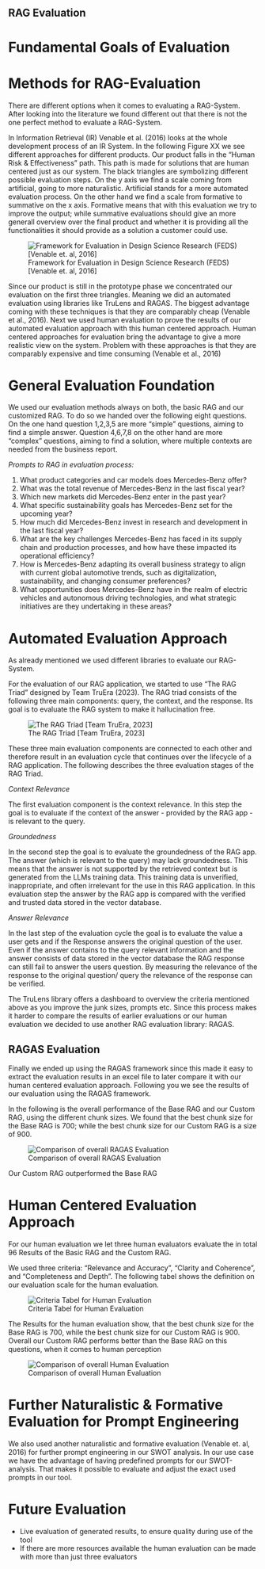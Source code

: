 ## RAG Evaluation {#rav-evaluation}

# Fundamental Goals of Evaluation


# Methods for RAG-Evaluation

There are different options when it comes to evaluating a RAG-System. After looking into the literature we found
different out that there is not the one perfect method to evaluate a RAG-System.

In Information Retrieval (IR) Venable
et al. (2016) looks at the whole development process of an IR System. In the following Figure XX we see different
approaches for different products. Our product falls in the "Human Risk & Effectiveness" path. This path is made for
solutions that are human centered just as our system. The black triangles are symbolizing different possible evaluation
steps. On the y axis we find a scale coming from artificial, going to more naturalistic. Artificial stands for a more
automated evaluation process. On the other hand we find a scale from formative to summative on the x axis. Formative
means that with this evaluation we try to improve the output; while summative evaluations should give an more generall
overview over the final product and whether it is providing all the functionalities it should provide as a solution
a customer could use.

![Framework for Evaluation in Design Science Research (FEDS) [Venable et. al, 2016]](images/FEDS_Venable_et_al_2014.png)

Since our product is still in the prototype phase we concentrated our evaluation on the first three triangles. Meaning
we did an automated evaluation using libraries like TruLens and RAGAS. The biggest advantage coming with these
techniques is that they are comparably cheap (Venable et al., 2016). Next we used human evaluation to prove the results
of our automated evaluation approach with this human centered approach. Human centered approaches for evaluation bring
the advantage to give a more realistic view on the system. Problem with these approaches is that they are comparably
expensive and time consuming (Venable et al., 2016)

# General Evaluation Foundation

We used our evaluation methods always on both, the basic RAG and our customized RAG. To do so we handed over the
following eight questions. On the one hand question 1,2,3,5 are more "simple" questions, aiming to find a simple answer. Question
4,6,7,8 on the other hand are more "complex" questions, aiming to find a solution, where multiple contexts are needed
from the business report.

*Prompts to RAG in evaluation process:*

1. What product categories and car models does Mercedes-Benz offer?
2. What was the total revenue of Mercedes-Benz in the last fiscal year?
3. Which new markets did Mercedes-Benz enter in the past year?
4. What specific sustainability goals has Mercedes-Benz set for the upcoming year?
5. How much did Mercedes-Benz invest in research and development in the last fiscal year?
6. What are the key challenges Mercedes-Benz has faced in its supply chain and production processes, and how have these
impacted its operational efficiency?
7. How is Mercedes-Benz adapting its overall business strategy to align with current global automotive trends, such as
digitalization, sustainability, and changing consumer preferences?
8. What opportunities does Mercedes-Benz have in the realm of electric vehicles and autonomous driving technologies, and
what strategic initiatives are they undertaking in these areas?


# Automated Evaluation Approach

As already mentioned we used different libraries to evaluate our RAG-System.

For the evaluation of our RAG application, we started to use “The RAG Triad” designed by Team TruEra (2023). The RAG triad
consists of the following three main components: query, the context, and the response. Its goal is to
evaluate the RAG system to make it hallucination free.

![The RAG Triad [Team TruEra, 2023]](images/The_RAG_Triad_TruLens_2023.png)

These three main evaluation components are connected to each other and therefore result in an evaluation cycle that
continues over the lifecycle of a RAG application. The following describes the three evaluation stages of the RAG Triad.

*Context Relevance*

The first evaluation component is the context relevance. In this step the goal is to evaluate if the context of the
answer - provided by the RAG app - is relevant to the query.

*Groundedness*

In the second step the goal is to evaluate the groundedness of the RAG app. The answer (which is relevant to the
query) may lack groundedness. This means that the answer is not supported by the retrieved context but is generated
from the LLMs training data. This training data is unverified,  inappropriate, and often irrelevant for the use in
this RAG application. In this evaluation step the answer by the RAG app is compared with the verified and trusted
data stored in the vector database.

*Answer Relevance*

In the last step of the evaluation cycle the goal is to evaluate the value a user gets and if the Response answers
the original question of the user. Even if the answer contains to the query relevant information and the answer
consists of data stored in the vector database the RAG response can still fail to answer the users question. By
measuring the relevance of the response to the original question/ query the relevance of the response can be verified.

The TruLens library offers a dashboard to overview the criteria mentioned above as you improve the junk sizes, prompts
etc. Since this process makes it harder to compare the results of earlier evaluations or our human evaluation we decided
to use another RAG evaluation library: RAGAS.

## RAGAS Evaluation

Finally we ended up using the RAGAS framework since this made it easy to extract the evaluation results in an excel
file to later compare it with our human centered evaluation approach. Following you we see the results of our evaluation
using the RAGAS framework.

In the following is the overall performance of the Base RAG and our Custom RAG, using the different chunk sizes. We found
that the best chunk size for the Base RAG is 700; while the best chunk size for our Custom RAG is a size of 900.

![Comparison of overall RAGAS Evaluation](images/Comparison_RAG_RAGAS_Evaluation.png)

Our Custom RAG outperformed the Base RAG

# Human Centered Evaluation Approach

For our human evaluation we let three human evaluators evaluate the in total 96 Results of the Basic RAG and the Custom
RAG.

We used three criteria: "Relevance and Accuracy", "Clarity and Coherence", and "Completeness and Depth". The following
tabel shows the definition on our evaluation scale for the human evaluation.

![Criteria Tabel for Human Evaluation](images/Criteria_table_Human_Evaluation.png)

The Results for the human evaluation show, that the best chunk size for the Base RAG is 700, while the best chunk size
for our Custom RAG is 900. Overall our Custom RAG performs better than the Base RAG on this questions, when it comes
to human perception

![Comparison of overall Human Evaluation](images/Comparison_RAG_Human_Evaluation.png)


# Further Naturalistic & Formative Evaluation for Prompt Engineering

We also used another naturalistic and formative evaluation (Venable et. al, 2016) for further prompt engineering in
our SWOT analysis. In our use case we have the advantage of having predefined prompts for our SWOT-analysis. That makes
it possible to evaluate and adjust the exact used prompts in our tool.

# Future Evaluation

- Live evaluation of generated results, to ensure quality during use of the tool
- If there are more resources available the human evaluation can be made with more than just three evaluators